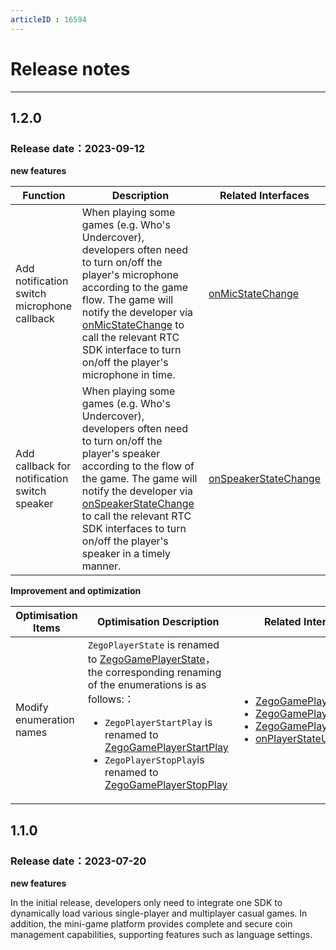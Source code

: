 ```yaml
---
articleID : 16594
---
```


# Release notes

- - -
## 1.2.0 

### Release date：2023-09-12

**new features**

| Function  | Description | Related Interfaces| 
|-------|-------|-------|
| Add notification switch microphone callback | When playing some games (e.g. Who's Undercover), developers often need to turn on/off the player's microphone according to the game flow. The game will notify the developer via [onMicStateChange](@onMicStateChange) to call the relevant RTC SDK interface to turn on/off the player's microphone in time. | [onMicStateChange](@onMicStateChange) |
| Add callback for notification switch speaker |When playing some games (e.g. Who's Undercover), developers often need to turn on/off the player's speaker according to the flow of the game. The game will notify the developer via [onSpeakerStateChange](@onSpeakerStateChange) to call the relevant RTC SDK interfaces to turn on/off the player's speaker in a timely manner. | [onSpeakerStateChange](@onSpeakerStateChange) |

**Improvement and optimization**

| Optimisation Items  | Optimisation Description | Related Interfaces  |
| -----  | ---- | ----- |
| Modify enumeration names | `ZegoPlayerState` is renamed to [ZegoGamePlayerState](@-ZegoGamePlayerState)，the corresponding renaming of the enumerations is as follows:：<ul><li>`ZegoPlayerStartPlay` is renamed to [ZegoGamePlayerStartPlay](@ZegoGamePlayerStartPlay)</li><li>`ZegoPlayerStopPlay`is renamed to [ZegoGamePlayerStopPlay](@ZegoGamePlayerStopPlay)</li></ul>| <ul><li>[ZegoGamePlayerState](@-ZegoGamePlayerState)</li><li>[ZegoGamePlayerStartPlay](@ZegoGamePlayerStartPlay)</li><li>[ZegoGamePlayerStopPlay](@ZegoGamePlayerStopPlay)</li><li>[onPlayerStateUpdate](@onPlayerStateUpdate)</li></ul> |


## 1.1.0


### Release date：2023-07-20

**new features**

In the initial release, developers only need to integrate one SDK to dynamically load various single-player and multiplayer casual games. In addition, the mini-game platform provides complete and secure coin management capabilities, supporting features such as language settings.
